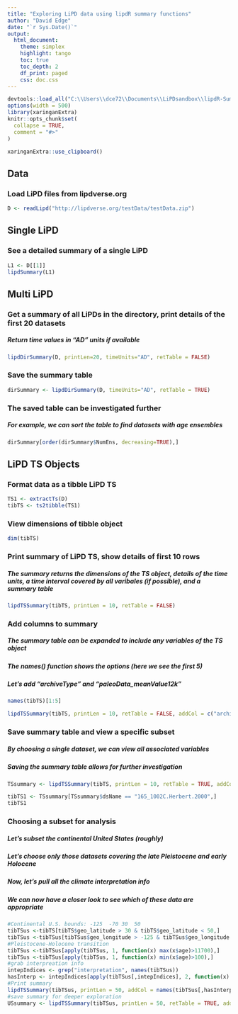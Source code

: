 ```yaml
---
title: "Exploring LiPD data using lipdR summary functions"
author: "David Edge"
date: "`r Sys.Date()`"
output: 
  html_document:
    theme: simplex
    highlight: tango
    toc: true
    toc_depth: 2
    df_print: paged
    css: doc.css
---
```


<style type="text/css">
.main-container {
  max-width: 100% !important;
  margin: auto;
}
</style>

```r
devtools::load_all("C:\\Users\\dce72\\Documents\\LiPDsandbox\\lipdR-Summarize")
options(width = 500)
library(xaringanExtra)
knitr::opts_chunk$set(
  collapse = TRUE,
  comment = "#>"
)
```


```r
xaringanExtra::use_clipboard()
```

## Data
### Load LiPD files from lipdverse.org

```r

D <- readLipd("http://lipdverse.org/testData/testData.zip")

```
## Single LiPD
### See a detailed summary of a single LiPD

```r

L1 <- D[[1]]
lipdSummary(L1)

```
## Multi LiPD

### Get a summary of all LiPDs in the directory, print details of the first 20 datasets

##### Return time values in "AD" units if available

```r

lipdDirSummary(D, printLen=20, timeUnits="AD", retTable = FALSE)

```
### Save the summary table

```r

dirSummary <- lipdDirSummary(D, timeUnits="AD", retTable = TRUE)

```
### The saved table can be investigated further

##### For example, we can sort the table to find datasets with age ensembles

```r
dirSummary[order(dirSummary$NumEns, decreasing=TRUE),]
```


## LiPD TS Objects

### Format data as a tibble LiPD TS

```r

TS1 <- extractTs(D)
tibTS <- ts2tibble(TS1)

```

### View dimensions of tibble object

```r
dim(tibTS)
```

### Print summary of LiPD TS, show details of first 10 rows

##### The summary returns the dimensions of the TS object, details of the time units, a time interval covered by all varibales (if possible), and a summary table

```r

lipdTSSummary(tibTS, printLen = 10, retTable = FALSE)

```
### Add columns to summary

##### The summary table can be expanded to include any variables of the TS object
##### The names() function shows the options (here we see the first 5)
##### Let's add "archiveType" and "paleoData_meanValue12k"

```r
names(tibTS)[1:5]

lipdTSSummary(tibTS, printLen = 10, retTable = FALSE, addCol = c("archiveType", "paleoData_meanValue12k"))
```



### Save summary table and view a specific subset

##### By choosing a single dataset, we can view all associated variables
##### Saving the summary table allows for further investigation

```r

TSsummary <- lipdTSSummary(tibTS, printLen = 10, retTable = TRUE, addCol = c("archiveType", "paleoData_meanValue12k"))

tibTS1 <- TSsummary[TSsummary$dsName == "165_1002C.Herbert.2000",]
tibTS1

```
### Choosing a subset for analysis

##### Let's subset the continental United States (roughly)

##### Let's choose only those datasets covering the late Pleistocene and early Holocene

##### Now, let's pull all the climate interpretation info

##### We can now have a closer look to see which of these data are appropriate

```r
#Continental U.S. bounds: -125	-70 30	50
tibTSus <-tibTS[tibTS$geo_latitude > 30 & tibTS$geo_latitude < 50,]
tibTSus <-tibTSus[tibTSus$geo_longitude > -125 & tibTSus$geo_longitude < -70,]
#Pleistocene-Holocene transition
tibTSus <-tibTSus[apply(tibTSus, 1, function(x) max(x$age)>11700),]
tibTSus <-tibTSus[apply(tibTSus, 1, function(x) min(x$age)>100),]
#grab interpreation info
intepIndices <- grep("interpretation", names(tibTSus))
hasInterp <- intepIndices[apply(tibTSus[,intepIndices], 2, function(x) sum(!is.na(x))>0)]
#Print summary
lipdTSSummary(tibTSus, printLen = 50, addCol = names(tibTSus[,hasInterp]))
#save summary for deeper exploration
USsummary <- lipdTSSummary(tibTSus, printLen = 50, retTable = TRUE, addCol = names(tibTSus[,hasInterp]))
```

